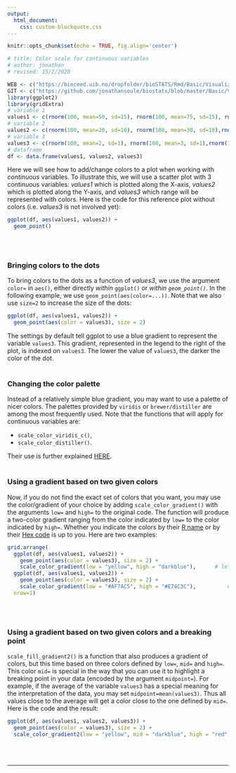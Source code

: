 ```yaml
---
output:
  html_document:
    css: custom-blockquote.css
--- 
```


```r
knitr::opts_chunk$set(echo = TRUE, fig.align='center')

# title: Color scale for continuous variables
# author: jonathan
# revised: 15/2/2020 

WEB <- c("https://bioceed.uib.no/dropfolder/bioSTATS/Rmd/Basic/Visualizing/Essential/color-scale-continuous.html")
GIT <- c("https://github.com/jonathansoule/biostats/blob/master/Basic/Visualizing/Essential/color-scale-continuous.Rmd")
library(ggplot2)
library(gridExtra)
# variable 1
values1 <- c(rnorm(100, mean=50, sd=15), rnorm(100, mean=75, sd=15), rnorm(100, mean=100, sd=15))
# variable 2
values2 <- c(rnorm(100, mean=20, sd=10), rnorm(100, mean=30, sd=10),rnorm(100, mean=40, sd=10))
# variable 3
values3 <- c(rnorm(100, mean=2, sd=1), rnorm(100, mean=3, sd=1),rnorm(100, mean=4, sd=1))
# dataframe
df <- data.frame(values1, values2, values3)
```
Here we will see how to add/change colors to a plot when working with *continuous* variables. To illustrate this, we will use a scatter plot with 3 continuous variables: *values1* which is plotted along the X-axis, *values2* which is plotted along the Y-axis, and *values3* which range will be represented with colors. Here is the code for this reference plot without colors (i.e. *values3* is not involved yet):
```r
ggplot(df, aes(values1, values2)) +
  geom_point()
```
<br/><br/>

### Bringing colors to the dots

To bring colors to the dots as a function of *values3*, we use the argument `color=` in `aes()`, either directly *within* `ggplot()` or *within `geom_point()`*. In the following example, we use `geom_point(aes(color=...))`. Note that we also use `size=2` to increase the size of the dots:
```r
ggplot(df, aes(values1, values2)) +
  geom_point(aes(color = values3), size = 2)
```

The settings by default tell ggplot to use a blue gradient to represent the variable `values3`. This gradient, represented in the legend to the right of the plot, is indexed on `values3`. The lower the value of `values3`, the darker the color of the dot.
<br/><br/>

### Changing the color palette

Instead of a relatively simple blue gradient, you may want to use a palette of nicer colors. The palettes provided by `viridis` or `brewer/distiller` are among the most frequently used. Note that the functions that will apply for continuous variables are:

+ `scale_color_viridis_c()`,
+ `scale_color_distiller()`.

Their use is further explained [HERE](https://biostats.w.uib.no/choosing-colors-for-your-plot/).
<br/><br/>

### Using a gradient based on two given colors

Now, if you do not find the exact set of colors that you want, you may use the color/gradient of your choice by adding `scale_color_gradient()` with the arguments `low=` and `high=` to the original code. The function will produce a two-color gradient ranging from the color indicated by `low=` to the color indicated by `high=`. Whether you indicate the colors by their [R name](http://www.stat.columbia.edu/~tzheng/files/Rcolor.pdf){target="_blank"} or by their [Hex code](https://htmlcolorcodes.com/) is up to you. Here are two examples:
```r
grid.arrange(
  ggplot(df, aes(values1, values2)) +                       
    geom_point(aes(color = values3), size = 2) +
    scale_color_gradient(low = "yellow", high = "darkblue"),      # left plot, colors coded with R names
  ggplot(df, aes(values1, values2)) +                     
    geom_point(aes(color = values3), size = 2) +
    scale_color_gradient(low = "#AF7AC5", high = "#E74C3C"),          # right plot, colors coded with Hex codes
  nrow=1)
```
<br/><br/>

### Using a gradient based on two given colors and a breaking point

`scale_fill_gradient2()` is a function that also produces a gradient of colors, but this time based on three colors defined by `low=`, `mid=` and `high=`. This color `mid=` is special in the way that you can use it to highlight a breaking point in your data (encoded by the argument `midpoint=`). For example, if the average of the variable `values3` has a special meaning for the interpretation of the data, you may set `midpoint=mean(values3)`. Thus all values close to the average will get a color close to the one defined by `mid=`. Here is the code and the result:
```r
ggplot(df, aes(values1, values2, values3)) +
  geom_point(aes(color = values3), size = 2) +
  scale_color_gradient2(low = "yellow", mid = "darkblue", high = "red", midpoint = mean(values3))
```
<br/><br/>



***
<!-- UNCOMMENT TO ACTIVATE
Get the Rmarkdown file corresponding to this page on [GitHub](`r GIT`){target="_blank"}.
-->
